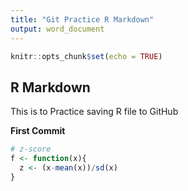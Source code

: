 ```yaml
---
title: "Git Practice R Markdown"
output: word_document
---
```


```r
knitr::opts_chunk$set(echo = TRUE)
```

## R Markdown

This is to Practice saving R file to GitHub

**First Commit**

```r
# z-score
f <- function(x){
  z <- (x-mean(x))/sd(x)
}
```

